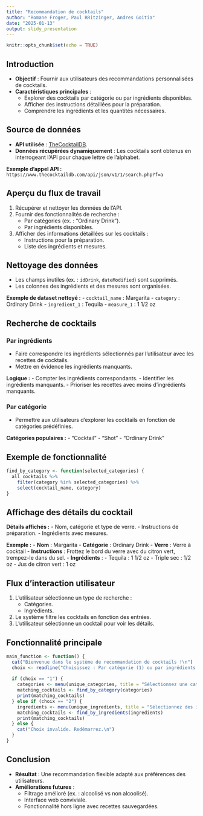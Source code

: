 ```yaml
---
title: "Recommandation de cocktails"
author: "Romane Froger, Paul RRitzinger, Andres Goitia"
date: "2025-01-13"
output: slidy_presentation
---
```


```r
knitr::opts_chunk$set(echo = TRUE)
```

## Introduction

- **Objectif** : Fournir aux utilisateurs des recommandations personnalisées de cocktails.
- **Caractéristiques principales** :
  - Explorer des cocktails par catégorie ou par ingrédients disponibles.
  - Afficher des instructions détaillées pour la préparation.
  - Comprendre les ingrédients et les quantités nécessaires.

## Source de données

- **API utilisée** : [TheCocktailDB](https://www.thecocktaildb.com/).
- **Données récupérées dynamiquement** : Les cocktails sont obtenus en interrogeant l'API pour chaque lettre de l'alphabet.

**Exemple d'appel API :**
`https://www.thecocktaildb.com/api/json/v1/1/search.php?f=a`

## Aperçu du flux de travail

1. Récupérer et nettoyer les données de l'API.
2. Fournir des fonctionnalités de recherche :
   - Par catégories (ex. : "Ordinary Drink").
   - Par ingrédients disponibles.
3. Afficher des informations détaillées sur les cocktails :
   - Instructions pour la préparation.
   - Liste des ingrédients et mesures.

## Nettoyage des données

- Les champs inutiles (ex. : `idDrink`, `dateModified`) sont supprimés.
- Les colonnes des ingrédients et des mesures sont organisées.

**Exemple de dataset nettoyé :**
- `cocktail_name` : Margarita
- `category` : Ordinary Drink
- `ingredient_1` : Tequila
- `measure_1` : 1 1/2 oz

## Recherche de cocktails

### Par ingrédients
- Faire correspondre les ingrédients sélectionnés par l'utilisateur avec les recettes de cocktails.
- Mettre en évidence les ingrédients manquants.

**Logique :**
- Compter les ingrédients correspondants.
- Identifier les ingrédients manquants.
- Prioriser les recettes avec moins d'ingrédients manquants.

### Par catégorie
- Permettre aux utilisateurs d'explorer les cocktails en fonction de catégories prédéfinies.

**Catégories populaires :**
- "Cocktail"
- "Shot"
- "Ordinary Drink"

## Exemple de fonctionnalité

```r
find_by_category <- function(selected_categories) {
  all_cocktails %>%
    filter(category %in% selected_categories) %>%
    select(cocktail_name, category)
}
```

## Affichage des détails du cocktail

**Détails affichés :**
- Nom, catégorie et type de verre.
- Instructions de préparation.
- Ingrédients avec mesures.

**Exemple :**
- **Nom** : Margarita
- **Catégorie** : Ordinary Drink
- **Verre** : Verre à cocktail
- **Instructions** : Frottez le bord du verre avec du citron vert, trempez-le dans du sel.
- **Ingrédients** :
  - Tequila : 1 1/2 oz
  - Triple sec : 1/2 oz
  - Jus de citron vert : 1 oz

## Flux d'interaction utilisateur

1. L'utilisateur sélectionne un type de recherche :
   - Catégories.
   - Ingrédients.
2. Le système filtre les cocktails en fonction des entrées.
3. L'utilisateur sélectionne un cocktail pour voir les détails.

## Fonctionnalité principale

```r
main_function <- function() {
  cat("Bienvenue dans le système de recommandation de cocktails !\n")
  choix <- readline("Choisissez : Par catégorie (1) ou par ingrédients (2) : ")
  
  if (choix == "1") {
    categories <- menu(unique_categories, title = "Sélectionnez une catégorie")
    matching_cocktails <- find_by_category(categories)
    print(matching_cocktails)
  } else if (choix == "2") {
    ingredients <- menu(unique_ingredients, title = "Sélectionnez des ingrédients")
    matching_cocktails <- find_by_ingredients(ingredients)
    print(matching_cocktails)
  } else {
    cat("Choix invalide. Redémarrez.\n")
  }
}
```

## Conclusion

- **Résultat** : Une recommandation flexible adapté aux préférences des utilisateurs.
- **Améliorations futures** :
  - Filtrage amélioré (ex. : alcoolisé vs non alcoolisé).
  - Interface web conviviale.
  - Fonctionnalité hors ligne avec recettes sauvegardées.
